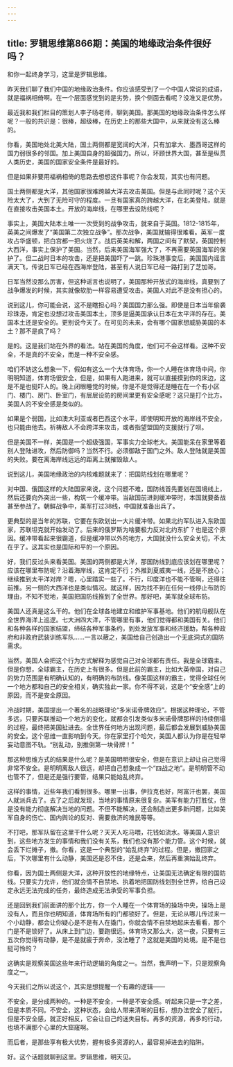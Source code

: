 ```yaml
---
---
---
```

title: 罗辑思维第866期：美国的地缘政治条件很好吗？
---

和你一起终身学习，这里是罗辑思维。

昨天我们聊了我们中国的地缘政治条件。你应该感受到了一个中国人常说的成语，就是福祸相倚啊。在一个层面感觉到的是劣势，换个侧面去看呢？没准又是优势。

最近我和我们栏目的策划人李子旸老师，聊到美国。那美国的地缘政治条件怎么样呢？一般的共识是：很棒，超级棒，在历史上的那些大国中，从来就没有这么棒的。

你看，美国地处北美大陆，国土两侧都是宽阔的大洋，只有加拿大、墨西哥这样的国力弱很多的邻国。加上美国自身的超强国力。所以，环顾世界大国，甚至是纵贯人类历史，美国的国家安全条件是最好的。

但是如果非要用福祸相倚的思路去想想这件事呢？你会发现，其实也有问题。

国土两侧都是大洋，其他国家很难跨越大洋去攻击美国。但是与此同时呢？这个天险太大了，大到了无险可守的程度。一旦有国家真的跨越大洋，在北美登陆，就是在直接攻击美国本土。开放的海岸线，在哪里去设防线呢？

事实上，美国大陆本土唯一一次受到的战争攻击，就来自于英国。1812-1815年，英美之间爆发了“美国第二次独立战争”。那次战争，美国就输得很难看。英军一度攻占华盛顿，把白宫都一把火烧了。战后英美和解，两国之间有了默契，英国控制大西洋，事实上保护了美国。当然，后来美国海军强大了，不再需要英国海军的保护了。但二战时日本的攻击，还是把美国吓了一跳。珍珠港事变后，美国国内谣言满天飞，传说日军已经在西海岸登陆，甚至有人说日军已经一路打到了芝加哥。

日军当然没那么厉害，但这种谣言也说明了，美国那种开放式的海岸线，真要到了战争爆发的时候，其实就像软肋一样容易遭受攻击。美国人对此不是没有担心的。

说到这儿，你可能会说，这不是瞎担心吗？美国国力那么强。即使是日本当年偷袭珍珠港，肯定也没想过攻击美国本土，顶多是逼美国承认日本在太平洋的存在。美国本土还是安全的。更别说今天了。在可见的未来，会有哪个国家想威胁美国的本土？那不是疯了吗？

是的。这是我们站在外界的看法。站在美国的角度，他们可不会这样看。这种不安全，不是真的不安全，而是一种不安全感。

咱们不妨这么想象一下，假如有这么一个大体育场，你一个人睡在体育场中间，你明明知道，体育场很安全，但是，如果有人跑进来，就可以直接摸到你的床边，这是不是也挺吓人的。晚上闭眼睡觉的时候，你是不是觉得还是睡在在一个有小区门、楼门、房门、卧室门，有层层设防的房间里更有安全感呢？这只是打个比方。美国人的不安全感是类似的。

如果是个弱国，比如澳大利亚或者巴西这个水平，即使明知开放的海岸线不安全，也只能由他去。祈祷敌人不会跨洋来攻击，或者指望盟国的支援就行了呗。

但是美国不一样，美国是一个超级强国，军事实力全球老大。美国能呆在家里等着别人登陆进攻，然后防御吗？当然不行。必须御敌于国门之外。敌人登陆就是美国的失败。要在离海岸线远远的距离上就摧毁敌人。

说到这儿，美国地缘政治的内核难题就来了：把国防线划在哪里呢？

对中国、俄国这样的大陆国家来说，这个问题不难，国防线首先要划在国境线上，然后还要向外突出一些，构筑一个缓冲带。当敌国前进到缓冲带时，本国就要备战甚至参战了。朝鲜战争中，美军打过38线，中国就准备出兵了。

更典型的是当年的苏联，它要在东欧划出一大片缓冲带。如果北约军队进入东欧国家，苏联坦克就开始发动了。后来的俄罗斯为啥要极力反对北约东扩？也是这个原因。缓冲带看起来很霸道，但是缓冲带以外的地方，大国就没什么安全关切，不太在乎了。这其实也是国际和平的一个原因。

好，我们反过头来看美国。美国的两侧都是大洋，那国防线到底应该划在哪里呢？应该在哪里布防呢？沿着海岸线，这肯定不行；外推到夏威夷一线，还是不放心；继续推到太平洋对岸？嗯，心里踏实一些了。不行，印度洋也不能不管啊，还得往前推。另一侧的大西洋也是类似情况。就这样，因为找不到在任何一线停止布防的理由，不知不觉地，美国把国防线推到了全世界。那好吧，美军就全球布防。

美国人还真是这么干的。他们在全球各地建立和维护军事基地。他们的航母舰队在全世界海洋上巡逻。七大洲四大洋，不管哪里有事，他们觉得都和美国有关。他们和各种各样的国家结盟，缔结各种军事条约，到处发放军事和经济援助，帮各种政府和非政府武装训练军队……一言以蔽之，美国给自己创造出一个无底洞式的国防需求。

当然，美国人会把这个行为方式解释为感觉自己对全球都有责任。我是全球霸主。但是你想，全球霸主，在历史上有很多。但是此前的霸主，比如大英帝国，对自己的势力范围是有明确认知的，有明确的布防线。像美国这样的霸主，觉得全球任何一个地方都和自己的安全相关，确实独此一家。你不得不说，这是个“安全感”上的原因，而不是安全原因。

冷战时期，美国提出一个著名的战略理论“多米诺骨牌效应”。根据这种理论，不管多远，只要苏联推动一个地方的变化，就都会引发类似多米诺骨牌那样的持续倒塌的过程，最终把美国扯进去。全世界任何地方出现问题，最后都会发展到威胁美国的安全。这个思维一直影响到今天。你在家里打个哈欠，美国人都认为你是在轻举妄动意图不轨。“别乱动，别推倒第一块骨牌！”

那这种思维方式的结果是什么呢？是美国明明很安全，但是在意识上却让自己觉得非常不安全。是明明离敌人很远，却把自己想象成一个“四战之地”。是明明管不动也管不了，但是还是强行要管，结果只能始乱终弃。

这样的事情，近些年我们看到很多。哪里一出事，伊拉克也好，阿富汗也罢，美国人就派兵去了。去了之后就发现，当地的事情原来很复杂。美军有能力打胜仗，但是没有能力彻底解决当地的问题。不但不能解决，还会制造出更多新问题，比如美军自身的伤亡、国内舆论的反对、需要救济的难民等等。

不打吧，那军队留在这里干什么呢？天天人吃马喂，花钱如流水。等美国人意识到，这些地方发生的事情和我们没有关系，我们也没有那个能力管。这个时候，就会丢下烂摊子，撤。你看，这是一个典型的“始乱终弃”的过程。但是，撤回家之后，下次哪里有什么动静，美国还是忍不住，还是会来，然后再重演始乱终弃。

你看，因为国土两侧是大洋，这种开放性的地缘特点，让美国无法确定有限的国防线。只要实力允许，他们就会情不自禁地、执着地把国防线划到全世界，给自己设定永远无法完成的任务，最终造成无法承受的军事负担。

还是回到我们前面讲的那个比方，你一个人睡在一个体育场的操场中央，操场上是没有人，而且你也明知道，体育场所有的门都锁好了。但是，无论从哪儿传过来一个小动静，都会让你疑心是不是有人在撬门，你就会情不自禁地起床去看看，那个门是不是锁好了。从床上到门边，要跑很远。体育场又那么大，这一夜，只要有三五次你觉得有动静，是不是就疲于奔命，没法睡了？这就是美国的处境。是不是也挺可怜的？

这确实是观察美国这些年来行动逻辑的角度之一。当然，我声明一下，只是观察角度之一。

今天我们之所以说这个，其实是想提醒一个有趣的逻辑——

不安全，是分成两种的。一种是不安全，一种是不安全感。听起来只是一字之差，但是本质不同。不安全，这种状态，会给人带来清晰的目标，想办法安全了就行。但是不安全感，就正好相反，它会让自己的迷失目标。再多的资源，再多的行动，也填不满那个心里的大窟窿啊。

而后者，是那些享有极大优势，握有极多资源的人，最容易掉进去的陷阱。

好。这个话题就聊到这里。罗辑思维，明天见。